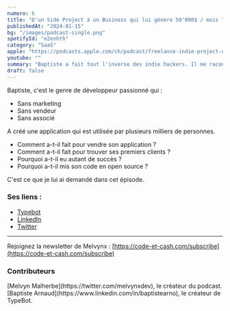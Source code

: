 ```yaml
---
numero: 6
title: "D'un Side Project à un Business qui lui génère 50'000$ / mois TOTALEMENT SEUL - #6 - Baptiste Arnaud"
publishedAt: "2024-01-15"
bg: "/images/podcast-single.png"
spotifyId: "e2enhth"
category: "SaaS"
apple: "https://podcasts.apple.com/ch/podcast/freelance-indie-project-ou-formation-il-a-tout/id1701022126?i=1000638329856&l=en-GB"
youtube: ""
summary: "Baptiste a fait tout l'inverse des indie hackers. Il me raconte comment, en étant focalisé à 100% sur le produit, il a créé une startup grandissante qui lui génère 50'000$ / mois en étant le seul développeur."
draft: false
---
```


Baptiste, c'est le genre de développeur passionné qui :

- Sans marketing
- Sans vendeur
- Sans associé

A créé une application qui est utilisée par plusieurs milliers de personnes.

- Comment a-t-il fait pour vendre son application ?
- Comment a-t-il fait pour trouver ses premiers clients ?
- Pourquoi a-t-il eu autant de succès ?
- Pourquoi a-t-il mis son code en open source ?

C'est ce que je lui ai demandé dans cet épisode.

### Ses liens :

- [Typebot](https://typebot.io/)
- [LinkedIn](https://www.linkedin.com/in/baptistearno)
- [Twitter](https://twitter.com/baptisteArno)

---

Rejoignez la newsletter de Melvynx : [https://code-et-cash.com/subscribe](https://code-et-cash.com/subscribe)

### Contributeurs

<Contributor>
  [Melvyn Malherbe](https://twitter.com/melvynxdev), le créateur du podcast.
</Contributor>
<Contributor>
  [Baptiste Arnaud](https://www.linkedin.com/in/baptistearno), le créateur de
  TypeBot.
</Contributor>
